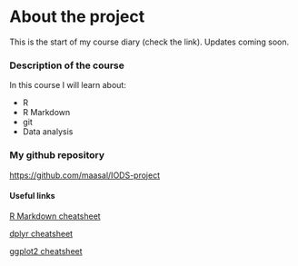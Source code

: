 
# About the project
This is the start of my course diary (check the link). Updates coming soon.

### Description of the course
In this course I will learn about:

  * R
  * R Markdown
  * git
  * Data analysis
  

### My github repository
<https://github.com/maasal/IODS-project>

#### Useful links
[R Markdown cheatsheet](https://www.rstudio.com/wp-content/uploads/2015/02/rmarkdown-cheatsheet.pdf)

[dplyr cheatsheet](https://www.rstudio.com/wp-content/uploads/2015/02/data-wrangling-cheatsheet.pdf)

[ggplot2 cheatsheet](https://www.rstudio.com/wp-content/uploads/2015/03/ggplot2-cheatsheet.pdf)